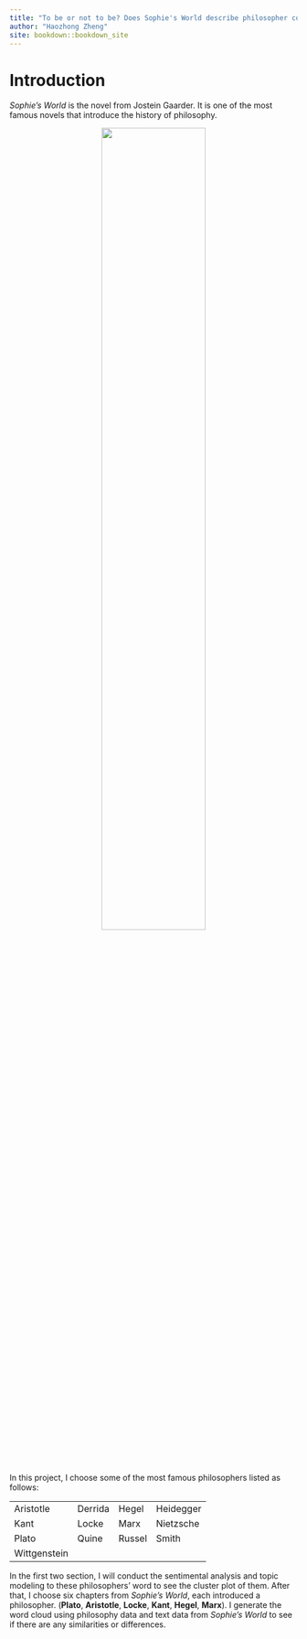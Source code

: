 ```yaml
--- 
title: "To be or not to be? Does Sophie's World describe philosopher correctly?"
author: "Haozhong Zheng"
site: bookdown::bookdown_site
---
```


# Introduction
*Sophie's World* is the novel from Jostein Gaarder. It is one of the most famous novels that introduce the history of philosophy.

<center>
![](figs/Sophies World.jpg){width=60%}
</center>

In this project, I choose some of the most famous philosophers listed as follows:

<table>
<tr>
<td>Aristotle</td>
<td>Derrida</td>
<td>Hegel</td>
<td>Heidegger</td>
</tr>
<tr>
<td>Kant</td>
<td>Locke</td>
<td>Marx</td>
<td>Nietzsche</td>
</tr>
<tr>
<td>Plato</td>
<td>Quine</td>
<td>Russel</td>
<td>Smith</td>
</tr>
<tr>
<td>Wittgenstein</td>
<td></td>
<td></td>
<td></td>
</tr>
</table>

In the first two section, I will conduct the sentimental analysis and topic modeling to these philosophers' word to see the cluster plot of them. After that, I choose six chapters from *Sophie's World*, each introduced a philosopher. (**Plato**, **Aristotle**, **Locke**, **Kant**, **Hegel**, **Marx**). I generate the word cloud using philosophy data and text data from *Sophie's World* to see if there are any similarities or differences.
